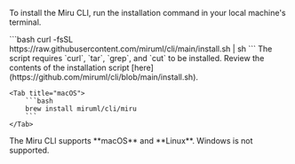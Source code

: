 To install the Miru CLI, run the installation command in your local machine's terminal.

<Tabs>
    <Tab title="Linux">
        ```bash
        curl -fsSL https://raw.githubusercontent.com/miruml/cli/main/install.sh | sh
        ```
        The script requires `curl`, `tar`, `grep`, and `cut` to be installed.
        Review the contents of the installation script [here](https://github.com/miruml/cli/blob/main/install.sh). 
    </Tab>

    <Tab title="macOS">
        ```bash
        brew install miruml/cli/miru
        ```
    </Tab>
</Tabs>

<Note>
The Miru CLI supports **macOS** and **Linux**. Windows is not supported.
</Note>
